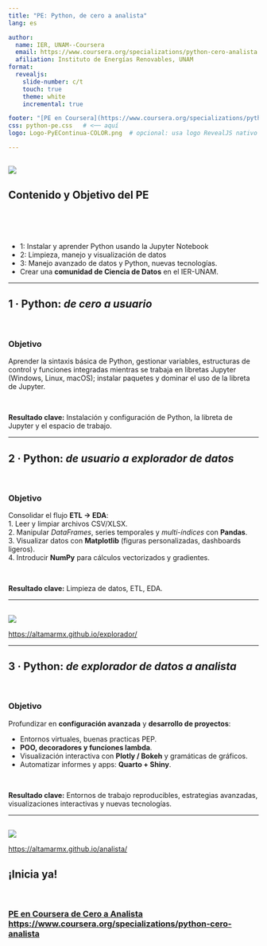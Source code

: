 ```yaml
---
title: "PE: Python, de cero a analista"
lang: es

author:
  name: IER, UNAM--Coursera
  email: https://www.coursera.org/specializations/python-cero-analista
  afiliation: Instituto de Energías Renovables, UNAM
format: 
  revealjs:
    slide-number: c/t  
    touch: true
    theme: white    
    incremental: true   

footer: "[PE en Coursera](https://www.coursera.org/specializations/python-cero-analista)"
css: python-pe.css   # <── aquí
logo: Logo-PyEContinua-COLOR.png  # opcional: usa logo RevealJS nativo

---
```


## ![](qrcode_altamarmx.github.io.png) {.center width="800px"}


## Contenido y Objetivo del PE  {background-image="Logo-PyEContinua-COLOR.png" background-size="contain" background-position="center" background-opacity="0.2" .incremental}

<br>
<br>
<br>

- 1: Instalar y aprender Python usando la Jupyter Notebook
- 2: Limpieza, manejo y visualización de datos
- 3: Manejo avanzado de datos y Python, nuevas tecnologías.
- Crear una **comunidad de Ciencia de Datos** en el IER-UNAM.

---

## 1 · Python: _de cero a usuario_

<br>

### Objetivo

Aprender la sintaxis básica de Python, gestionar variables, estructuras de control y funciones integradas mientras se trabaja en libretas Jupyter (Windows, Linux, macOS); instalar paquetes y dominar el uso de la libreta de Jupyter.

<br>

**Resultado clave:** Instalación y configuración de Python, la libreta de Jupyter y el espacio de trabajo.

---

## 2 · Python: _de usuario a explorador de datos_

<br>

### Objetivo

Consolidar el flujo **ETL → EDA**:  
1. Leer y limpiar archivos CSV/XLSX.  
2. Manipular _DataFrames_, series temporales y *multi-índices* con **Pandas**.  
3. Visualizar datos con **Matplotlib** (figuras personalizadas, dashboards ligeros).  
4. Introducir **NumPy** para cálculos vectorizados y gradientes.

<br>

**Resultado clave:** Limpieza de datos, ETL, EDA.

---

## 
![](explorador.png) 

::: footer
[https://altamarmx.github.io/explorador/](https://altamarmx.github.io/explorador/)
::: 

---

## 3 · Python: _de explorador de datos a analista_

<br>

### Objetivo

Profundizar en **configuración avanzada** y **desarrollo de proyectos**:

- Entornos virtuales, buenas practicas PEP.  
- **POO, decoradores y funciones lambda**.  
- Visualización interactiva con **Plotly / Bokeh** y gramáticas de gráficos.  
- Automatizar informes y apps: **Quarto + Shiny**.  

<br>

**Resultado clave:** Entornos de trabajo reproducibles, estrategias avanzadas, visualizaciones interactivas y nuevas tecnologías.

---

## 
![](analista.png) 

::: footer
[https://altamarmx.github.io/analista/](https://altamarmx.github.io/analista/)
::: 

## ¡Inicia ya! {.center}

<br>

### [PE en Coursera de Cero a Analista https://www.coursera.org/specializations/python-cero-analista](https://www.coursera.org/specializations/python-cero-analista) {.center }
